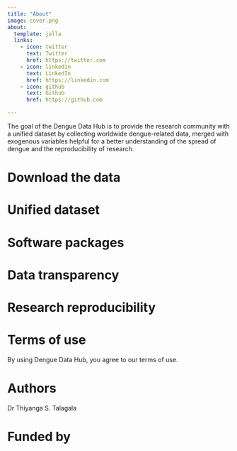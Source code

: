 ```yaml
---
title: "About"
image: cover.png
about:
  template: jolla
  links:
    - icon: twitter
      text: Twitter
      href: https://twitter.com
    - icon: linkedin
      text: LinkedIn
      href: https://linkedin.com
    - icon: github
      text: Github
      href: https://github.com

---
```



The goal of the Dengue Data Hub is to provide the research community with a unified dataset by collecting worldwide dengue-related data, merged with exogenous variables helpful for a better understanding of the spread of dengue and the reproducibility of research.

# Download the data

# Unified dataset

# Software packages

# Data transparency

# Research reproducibility

# Terms of use

By using Dengue Data Hub, you agree to our terms of use.

# Authors

Dr Thiyanga S. Talagala

# Funded by
